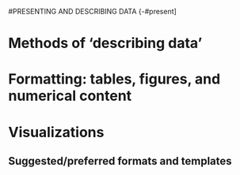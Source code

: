 #PRESENTING AND DESCRIBING DATA {-#present]

# Methods of 'describing data'

# Formatting: tables, figures, and numerical content

# Visualizations

## Suggested/preferred formats and templates

<!-- Integrate/move content from [ea-data 'presentation and method discussion'](https://github.com/rethinkpriorities/ea-data/blob/master/Rmd/presentation_method_discussion.Rmd and some Gdocs and Slack threads -->

